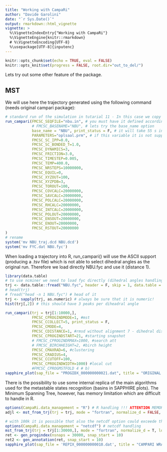 ```yaml
---
title: "Working with CampaRi"
author: "Davide Garolini"
date: "`r Sys.Date()`"
output: rmarkdown::html_vignette
vignette: >
  %\VignetteIndexEntry{"Working with CampaRi"}
  %\VignetteEngine{knitr::rmarkdown}
  # %\VignetteEncoding{UTF-8}
  %\usepackage[UTF-8]{inputenc}
---
```


```r
knitr::opts_chunk$set(echo = TRUE, eval = FALSE)
knitr::opts_knit$set(progress = FALSE, root.dir="out_to_del/")
```

Lets try out some other feature of the package.

## MST
We will use here the trajectory generated using the following command (needs original campari package):
```r
# standard run of the simulation in tutarial 11 - In this case we copy pasted the nbu_simulation.key
run_campari(FMCSC_SEQFILE="nbu.in", # you must have it defined according to CAMPARI's rules
            # FMCSC_BASENAME="NBU", # lets try the base_name option
            base_name = "NBU", print_status = F, # it will take 55 s in background ~
            PARAMETERS="oplsaal.prm", # if this variable it is not supplied will be automatically assigned to <full path to folder>/campari/params/abs3.2_opls.prm
            FMCSC_SC_IPP=0.0,
            FMCSC_SC_BONDED_T=1.0,
            FMCSC_DYNAMICS=3,
            FMCSC_FRICTION=3.0,
            FMCSC_TIMESTEP=0.005,
            FMCSC_TEMP=400.0,
            FMCSC_NRSTEPS=10000000,
            FMCSC_EQUIL=0,
            FMCSC_XYZOUT=100,
            FMCSC_XYZPDB=3,
            FMCSC_TOROUT=100,
            FMCSC_COVCALC=20000000,
            FMCSC_SAVCALC=20000000,
            FMCSC_POLCALC=20000000,
            FMCSC_RHCALC=20000000,
            FMCSC_INTCALC=20000000,
            FMCSC_POLOUT=20000000,
            FMCSC_ENSOUT=20000000,
            FMCSC_ENOUT=20000000,
            FMCSC_RSTOUT=20000000
)
# rename
system('mv NBU_traj.dcd NBU.dcd')
system('mv FYC.dat NBU.fyc')
```

When loading a trajectory into R, run_campari() will use the ASCII support (producing a .tsv file) which is not able to select dihedral angles as the original run. Therefore we load directly NBU.fyc and use it (distance 1).

```r
library(data.table)
# to use ncminer we need to load fyc directly (dihedral angles handling not implemented)
trj <- data.table::fread("NBU.fyc", header = F, skip = 1, data.table = FALSE)[,-1]
# head(trj)
# fread("head -n 1 NBU.fyc") # head of it
trj <- sapply(trj, as.numeric) # always be sure that it is numeric!
hist(trj[,2]) # this should have 3 peaks per diheadral angle

run_campari(trj = trj[1:10000,],
            FMCSC_CPROGINDMODE=1, #mst
            FMCSC_CCOLLECT=5, print_status = F,
            FMCSC_CMODE=4,
            FMCSC_CDISTANCE=1, #rmsd without alignment 7 - dihedral distances need a complete analysis (pdb_format dcd pdb etc...) 
            FMCSC_CPROGINDSTART=21, #starting snapshot 
            # FMCSC_CPROGINDRMAX=1000, #search att
            # FMCSC_BIRCHHEIGHT=2, #birch height
            FMCSC_CMAXRAD=6, #clustering
            FMCSC_CRADIUS=4,
            FMCSC_CCUTOFF=100,
            FMCSC_CPROGINDWIDTH=1000) #local cut
            #FMCSC_CPROGMSTFOLD 4 # b)
sapphire_plot(sap_file = "PROGIDX_000000000021.dat", title = "ORIGINAL CAMPARI - MST")
```

There is the possibility to use some internal replica of the main algorithms used for the metastable states recognition (basins in SAPPHIRE plots). The Minimum Spanning Tree, however, has memory limitation which are difficult to handle in R.

```r
options(CampaRi.data_management = "R") # R handling !!! ATTENTION MEMORY PROBLEMS ARE POSSIBLE FOR BIG DATA-SETS (USE NETCDF HANDLING)
adjl <- mst_from_trj(trj = trj, mode = "fortran", normalize_d = FALSE, logging = F) # this will fail because it has a "safe" limit of 25000 snapshots

# with 100k it is possible that also the netcdf option could exceede the memory availability
options(CampaRi.data_management = "netcdf") # netcdf handling
mst_from_trj(trj = trj[1:30000,], mode = "fortran", normalize_d = T, logging = F, distance_method = 1)
ret <- gen_progindex(nsnaps = 30000, snap_start = 10)
ret2 <- gen_annotation(ret, snap_start = 10)
sapphire_plot(sap_file = 'REPIX_000000000010.dat', title = "CAMPARI WRAPPER - MST", timeline = T, ann_trace = F)
```





















